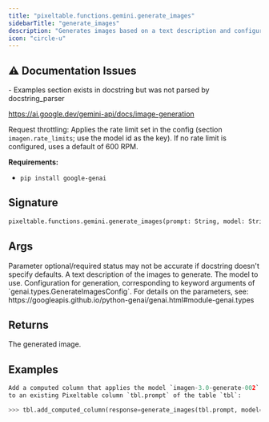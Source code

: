 ```yaml
---
title: "pixeltable.functions.gemini.generate_images"
sidebarTitle: "generate_images"
description: "Generates images based on a text description and configuration. For additional details, see:"
icon: "circle-u"
---
```

## ⚠️ Documentation Issues

<Warning>
- Examples section exists in docstring but was not parsed by docstring_parser
</Warning>

https://ai.google.dev/gemini-api/docs/image-generation

Request throttling: Applies the rate limit set in the config (section `imagen.rate_limits`; use the model id as the key). If no rate limit is configured, uses a default of 600 RPM.

**Requirements:**

- `pip install google-genai`


## Signature

```python
pixeltable.functions.gemini.generate_images(prompt: String, model: String, config: Optional[Json]) -> Image
```

## Args

<Note>
Parameter optional/required status may not be accurate if docstring doesn't specify defaults.
</Note>

<ParamField path="prompt" type="String" required>
  A text description of the images to generate.


</ParamField>

<ParamField path="model" type="String" required>
  The model to use.


</ParamField>

<ParamField path="config" type="Optional[Json]" required>
  Configuration for generation, corresponding to keyword arguments of `genai.types.GenerateImagesConfig`. For details on the parameters, see: https://googleapis.github.io/python-genai/genai.html#module-genai.types


</ParamField>

## Returns

<ResponseField name="return" type="any" required>
  The generated image.


</ResponseField>

## Examples

```python
Add a computed column that applies the model `imagen-3.0-generate-002`
to an existing Pixeltable column `tbl.prompt` of the table `tbl`:

>>> tbl.add_computed_column(response=generate_images(tbl.prompt, model='imagen-3.0-generate-002'))
```

